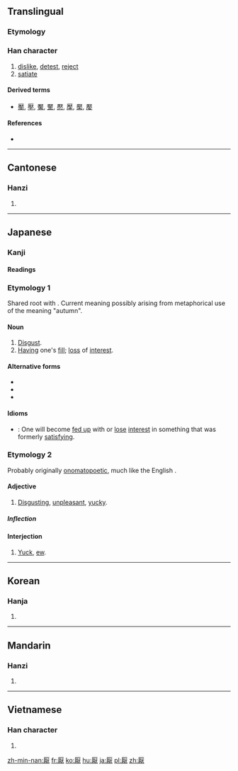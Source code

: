 {{also|厌}}
==Translingual==

===Etymology===
{{Han compound|厂|猒|c1=s|c2=p|ls=psc}}

===Han character===
{{Han char|rn=27|rad=厂|as=12|sn=14|four=7123<sub>4</sub>|canj=一日月大 (MABK)|ids=⿸[[厂]][[猒]]}}

# [[dislike]], [[detest]], [[reject]]
# [[satiate]]

====Derived terms====
* [[靨]], [[壓]], [[魘]], [[黶]], [[懕]], [[擪]], [[檿]], [[嬮]]

====References====
* {{Han ref|kx=0162.510|dkj=03025|dj=0370.300|hdz=10078.030|uh=53AD|ud=21421|bh=B9BD|bd=47549}}

----

==Cantonese==

===Hanzi===
{{yue-hanzi|jyut=[[jim1]], [[jim3]]|y=yim1, yim3|sim=厌}}

# {{defn|lang=yue|sort=厂12}}

----

==Japanese==

===Kanji===
{{ja-kanji|grade=uc|rs=厂12}}

====Readings====
{{ja-readings
|on=[[あん]] (an), [[えん]] (en), [[おう]] (ō), [[おん]] (on), [[ゆう]] (yū), [[よう]] (yō)
|kun=[[あきる|あ-きる]] ([[厭きる]], akiru), [[いとう|いと-う]] ([[厭う]], itou), [[いや]] (iya), [[おさえる|おさ-える]] ([[厭える]] osaeru)
}}

===Etymology 1===
Shared root with {{l|ja|秋|tr=''aki'', "[[autumn]]"}}.  Current meaning possibly arising from metaphorical use of the meaning "autumn".

====Noun====
{{ja-noun|あき}}

# [[disgust|Disgust]].
# [[having|Having]] one's [[fill]]; [[loss]] of [[interest]].

====Alternative forms====
* {{l|ja|厭き}}
* {{l|ja|飽}}
* {{l|ja|飽き}}

====Idioms====
* {{l/ja|厭きが来る}}: One will become [[fed up]] with or [[lose]] [[interest]] in something that was formerly [[satisfying]].

===Etymology 2===
Probably originally [[onomatopoetic]], much like the English {{term|yuck|lang=en}}.

====Adjective====
{{ja-adj|infl=na|いや}}

# [[disgusting|Disgusting]], [[unpleasant]], [[yucky]].

=====Inflection=====
{{ja-na|いや}}

====Interjection====
{{ja-pos|いや|interjection}}

# [[yuck|Yuck]], [[ew]].
----

==Korean==

===Hanja===
{{ko-hanja|hangeul=[[염]], [[엽]]|rv=yeom, yeop|mr=yŏm, yŏp|y=yem, yep}}

# {{defn|lang=ko|sort=厂12}}

----

==Mandarin==

===Hanzi===
{{cmn-hanzi|sim=厌|pin=[[yàn]] ([[yan4]])|wg=yen<sup>4</sup>}}

# {{defn|lang=cmn|sort=厂12}}

----

==Vietnamese==

===Han character===
{{vi-hantu|[[ướm]], [[yếm]], [[ếm]], [[êm]], [[im]]|rs=厂12}}

# {{defn|lang=vi|sort=厂12}}

[[zh-min-nan:厭]]
[[fr:厭]]
[[ko:厭]]
[[hu:厭]]
[[ja:厭]]
[[pl:厭]]
[[zh:厭]]